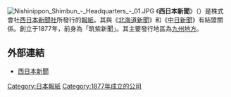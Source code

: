 [[File:Nishinippon_Shimbun_-_Headquarters_-_01.JPG|thumb]]
《'''西日本新聞'''》（{{jpn|j=西日本新聞|hg=にしにっぽんしんぶん|rm=Nishinippon Shinbun}}）是株式會社[[西日本新聞社|西日本新聞社]]所發行的[[報紙|報紙]]。其與《[[北海道新聞|北海道新聞]]》和《[[中日新聞|中日新聞]]》有結盟關係。創立于1877年，前身為「筑紫新聞」。其主要發行地區為[[九州地方|九州地方]]。

== 外部連結 ==
*[http://www.nishinippon.co.jp/ 西日本新聞] {{Wayback|url=http://www.nishinippon.co.jp/ |date=20210515150447 }}
{{Newspaper-stub}}
{{日本各大報紙}}
{{TXN}}

[[Category:日本報紙|Category:日本報紙]]
[[Category:1877年成立的公司|Category:1877年成立的公司]]